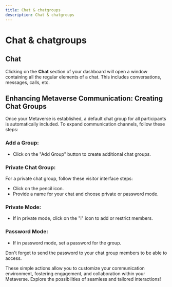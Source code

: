 ```yaml
---
title: Chat & chatgroups
description: Chat & chatgroups
---
```


# Chat & chatgroups

## Chat

Clicking on the **Chat** section of your dashboard will open a window containing all the regular elements of a chat. This includes conversations, messages, calls, etc.

## Enhancing Metaverse Communication: Creating Chat Groups

Once your Metaverse is established, a default chat group for all participants is automatically included. To expand communication channels, follow these steps:

### Add a Group:

- Click on the "Add Group" button to create additional chat groups.

### Private Chat Group:

For a private chat group, follow these visitor interface steps:

- Click on the pencil icon.
- Provide a name for your chat and choose private or password mode.

### Private Mode:

- If in private mode, click on the "i" icon to add or restrict members.

### Password Mode:

- If in password mode, set a password for the group.

Don't forget to send the password to your chat group members to be able to access.

These simple actions allow you to customize your communication environment, fostering engagement, and collaboration within your Metaverse. Explore the possibilities of seamless and tailored interactions!
